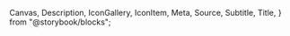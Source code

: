   Canvas,
  Description,
  IconGallery,
  IconItem,
  Meta,
  Source,
  Subtitle,
  Title,
} from "@storybook/blocks";


<Meta of={stories} />

<Title />

The icon component is implemented as a web component where you manually register each icon you want to use in your application.
This is to ensure that you only include the icons that you need in your bundle. To register a an icon for use, please call the `addIcons()`
function with an object containing your icons, as such:

<Source
  code={`
 
// import the icon data (SVG string)

addIcons({
download: { svg: download }
});
`}
language="typescript"
dark
/>

The registration of icons is usually done at the root level of your application, and makes the icon available globally.
After registering an icon, use it through the `cx-icon` component. Start by importing the component:

<Source
  code={`
// Web component

// React
`}
language="typescript"
dark
/>

Then simply use the component and provide the name of the icon you wish to display:

<Source
  code={`
// Web component
<cx-icon name="download" />

// React

<CxIcon name="download" />
`} language="typescript" dark />

If you try to use an icon that is not registered, the component throws an error.

<br />
## Icon overview

<IconGallery>
  {iconNames.map((iconName) => (
    <IconItem name={iconName} key={iconName}>
      <cx-icon name={iconName} />
    </IconItem>
  ))}
</IconGallery>

## Sizing

The icon component can be sized through the `size` prop. The prop accepts the same values as our spacing tokens, in other words a number between 1 and 20.

<Canvas of={stories.Sizing} />

## Color

Use the `color` CSS property to colorize the icons. When used inside a component, the icon will inherit the text color by default.

<Canvas of={stories.Color} />
